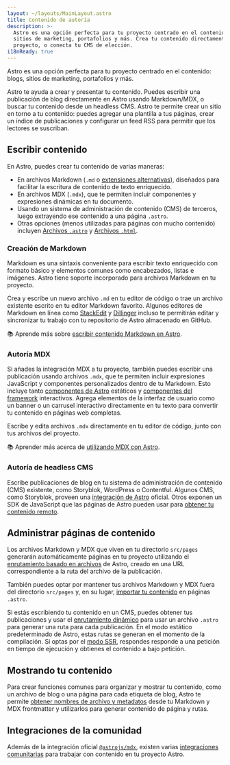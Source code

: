 ```yaml
---
layout: ~/layouts/MainLayout.astro
title: Contenido de autoría
description: >-
  Astro es una opción perfecta para tu proyecto centrado en el contenido: blogs,
  sitios de marketing, portafolios y más. Crea tu contenido directamente en tu
  proyecto, o conecta tu CMS de elección.
i18nReady: true
---
```

Astro es una opción perfecta para tu proyecto centrado en el contenido: blogs, sitios de marketing, portafolios y más.

Astro te ayuda a crear y presentar tu contenido. Puedes escribir una publicación de blog directamente en Astro usando Markdown/MDX, o buscar tu contenido desde un headless CMS. Astro te permite crear un sitio en torno a tu contenido: puedes agregar una plantilla a tus páginas, crear un índice de publicaciones y configurar un feed RSS para permitir que los lectores se suscriban.

## Escribir contenido

En Astro, puedes crear tu contenido de varias maneras: 
- En archivos Markdown (`.md` o [extensiones alternativas](/es/guides/markdown-content/)), diseñados para facilitar la escritura de contenido de texto enriquecido.
- En archivos MDX (`.mdx`), que te permiten incluir componentes y expresiones dinámicas en tu documento.
- Usando un sistema de administración de contenido (CMS) de terceros, luego extrayendo ese contenido a una página `.astro`.
- Otras opciones (menos utilizadas para páginas con mucho contenido) incluyen [Archivos `.astro`](/es/core-concepts/astro-pages/#páginas-de-astro) y [Archivos `.html`](/es/core-concepts/astro-pages/#páginas-html).

### Creación de Markdown

Markdown es una sintaxis conveniente para escribir texto enriquecido con formato básico y elementos comunes como encabezados, listas e imágenes. Astro tiene soporte incorporado para archivos Markdown en tu proyecto.

Crea y escribe un nuevo archivo `.md` en tu editor de código o trae un archivo existente escrito en tu editor Markdown favorito. Algunos editores de Markdown en línea como [StackEdit](https://stackedit.io/) y [Dillinger](https://dillinger.io) incluso te permitirán editar y sincronizar tu trabajo con tu repositorio de Astro almacenado en GitHub.

📚 Aprende más sobre [escribir contenido Markdown en Astro](/es/guides/markdown-content/).

### Autoría MDX

Si añades la integración MDX a tu proyecto, también puedes escribir una publicación usando archivos `.mdx`, que te permiten incluir expresiones JavaScript y componentes personalizados dentro de tu Markdown. Esto incluye tanto [componentes de Astro](/es/core-concepts/astro-components/) estáticos y [componentes del framework](/es/core-concepts/framework-components/) interactivos. Agrega elementos de la interfaz de usuario como un banner o un carrusel interactivo directamente en tu texto para convertir tu contenido en páginas web completas.

Escribe y edita archivos `.mdx` directamente en tu editor de código, junto con tus archivos del proyecto.

📚 Aprender más acerca de [utilizando MDX con Astro](/es/guides/integrations-guide/mdx/).

### Autoría de headless CMS

Escribe publicaciones de blog en tu sistema de administración de contenido (CMS) existente, como Storyblok, WordPress o Contentful. Algunos CMS, como Storyblok, proveen una [integración de Astro](https://www.storyblok.com/mp/announcing-storyblok-astro) oficial. Otros exponen un SDK de JavaScript que las páginas de Astro pueden usar para [obtener tu contenido remoto](/es/guides/data-fetching/#fetching-de-datos-desde-un-headless-cms).

## Administrar páginas de contenido

Los archivos Markdown y MDX que viven en tu directorio `src/pages` generarán automáticamente páginas en tu proyecto utilizando el [enrutamiento basado en archivos](/es/core-concepts/routing/) de Astro, creado en una URL correspondiente a la ruta del archivo de la publicación. 

También puedes optar por mantener tus archivos Markdown y MDX fuera del directorio `src/pages` y, en su lugar, [importar tu contenido](/es/guides/markdown-content/#importando-markdown) en páginas `.astro`.

Si estás escribiendo tu contenido en un CMS, puedes obtener tus publicaciones y usar el [enrutamiento dinámico](/es/core-concepts/routing/#rutas-dinámicas) para usar un archivo `.astro` para generar una ruta para cada publicación. En el modo estático predeterminado de Astro, estas rutas se generan en el momento de la compilación. Si optas por el [modo SSR](/es/guides/server-side-rendering/), respondes responde a una petición en tiempo de ejecución y obtienes el contenido a bajo petición.

## Mostrando tu contenido

Para crear funciones comunes para organizar y mostrar tu contenido, como un archivo de blog o una página para cada etiqueta de blog, Astro te permite [obtener nombres de archivo y metadatos](/es/reference/api-reference/#astroglob) desde tu Markdown y MDX frontmatter y utilizarlos para generar contenido de página y rutas.

## Integraciones de la comunidad

Además de la integración oficial [`@astrojs/mdx`](/es/guides/integrations-guide/mdx/), existen varias [integraciones comunitarias](https://astro.build/integrations/css+ui/?q=content) para trabajar con contenido en tu proyecto Astro.
